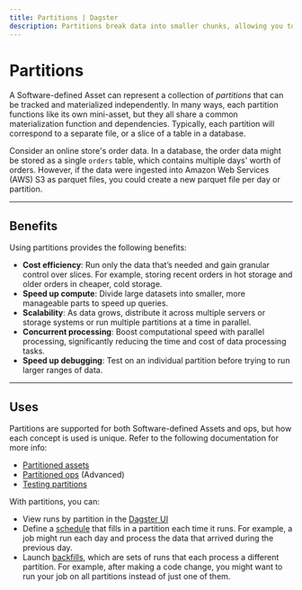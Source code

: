 ```yaml
---
title: Partitions | Dagster
description: Partitions break data into smaller chunks, allowing you to compute on individual slices of data while remaining flexible on how data is read or stored.
---
```


# Partitions

A Software-defined Asset can represent a collection of _partitions_ that can be tracked and materialized independently. In many ways, each partition functions like its own mini-asset, but they all share a common materialization function and dependencies. Typically, each partition will correspond to a separate file, or a slice of a table in a database.

Consider an online store's order data. In a database, the order data might be stored as a single `orders` table, which contains multiple days' worth of orders. However, if the data were ingested into Amazon Web Services (AWS) S3 as parquet files, you could create a new parquet file per day or partition.

---

## Benefits

Using partitions provides the following benefits:

- **Cost efficiency**: Run only the data that’s needed and gain granular control over slices. For example, storing recent orders in hot storage and older orders in cheaper, cold storage.
- **Speed up compute**: Divide large datasets into smaller, more manageable parts to speed up queries.
- **Scalability**: As data grows, distribute it across multiple servers or storage systems or run multiple partitions at a time in parallel.
- **Concurrent processing**: Boost computational speed with parallel processing, significantly reducing the time and cost of data processing tasks.
- **Speed up debugging**: Test on an individual partition before trying to run larger ranges of data.

---

## Uses

Partitions are supported for both Software-defined Assets and ops, but how each concept is used is unique. Refer to the following documentation for more info:

- [Partitioned assets](/concepts/partitions-schedules-sensors/partitioning-assets)
- [Partitioned ops](/concepts/partitions-schedules-sensors/partitioning-ops) (Advanced)
- [Testing partitions](/concepts/partitions-schedules-sensors/testing-partitions)

With partitions, you can:

- View runs by partition in the [Dagster UI](/concepts/webserver/ui)
- Define a [schedule](/concepts/partitions-schedules-sensors/schedules) that fills in a partition each time it runs. For example, a job might run each day and process the data that arrived during the previous day.
- Launch [backfills](/concepts/partitions-schedules-sensors/backfills), which are sets of runs that each process a different partition. For example, after making a code change, you might want to run your job on all partitions instead of just one of them.
